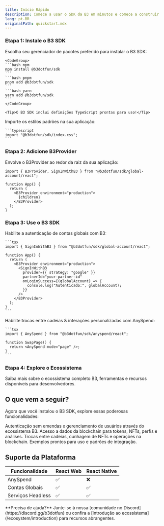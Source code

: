 ```yaml
---
title: Início Rápido
description: Comece a usar o SDK da B3 em minutos e comece a construir no ecossistema da B3
lang: pt-BR
originalPath: quickstart.mdx
---
```

### Etapa 1: Instale o B3 SDK
<Steps>
  <Step title="Instale o pacote SDK">
    Escolha seu gerenciador de pacotes preferido para instalar o B3 SDK:

    <CodeGroup>
    ```bash npm
    npm install @b3dotfun/sdk
    ```
    ```bash pnpm
    pnpm add @b3dotfun/sdk
    ```
    ```bash yarn
    yarn add @b3dotfun/sdk
    ```
    </CodeGroup>

    <Tip>O B3 SDK inclui definições TypeScript prontas para uso!</Tip>
  </Step>

  <Step title="Importe os estilos CSS">
    Importe os estilos padrões na sua aplicação:

    ```typescript
    import "@b3dotfun/sdk/index.css";
    ```
  </Step>
</Steps>

### Etapa 2: Adicione B3Provider
Envolve o B3Provider ao redor da raiz da sua aplicação:

```tsx
import { B3Provider, SignInWithB3 } from "@b3dotfun/sdk/global-account/react";

function App() {
  return (
    <B3Provider environment="production">
      {children}
    </B3Provider>
  );
}
```


### Etapa 3: Use o B3 SDK
<AccordionGroup>
 <Accordion icon="swap" title="Contas Instantâneas">
    Habilite a autenticação de contas globais com B3:

    ```tsx
    import { SignInWithB3 } from "@b3dotfun/sdk/global-account/react";

    function App() {
      return (
        <B3Provider environment="production">
          <SignInWithB3
            provider={{ strategy: "google" }}
            partnerId="your-partner-id"
            onLoginSuccess={(globalAccount) => {
              console.log("Autenticado:", globalAccount);
            }}
          />
        </B3Provider>
      );
    }
    ```
  </Accordion>
  <Accordion icon="swap" title="Acesso à Liquidez">
    Habilite trocas entre cadeias & interações personalizadas com AnySpend:

    ```tsx
    import { AnySpend } from "@b3dotfun/sdk/anyspend/react";

    function SwapPage() {
      return <AnySpend mode="page" />;
    }
    ```
  </Accordion>
</AccordionGroup>

### Etapa 4: Explore o Ecossistema

<Card title="Descubra o Ecossistema B3" icon="globe" href="/ecosystem/introduction">
  Saiba mais sobre o ecossistema completo B3, ferramentas e recursos disponíveis para desenvolvedores.
</Card>

## O que vem a seguir?

Agora que você instalou o B3 SDK, explore essas poderosas funcionalidades:

<CardGroup cols={2}>

<Card title="Contas Globais" icon="user" href="/sdk/global-account/introduction">
  Autenticação sem emendas e gerenciamento de usuários através do ecossistema B3.
</Card>

<Card title="API de Dados" icon="user" href="/data/api-reference/introduction">
  Acesso a dados da blockchain para tokens, NFTs, perfis e análises.
</Card>

<Card title="AnySpend SDK" icon="arrows-cross" href="/anyspend/introduction">
  Trocas entre cadeias, cunhagem de NFTs e operações na blockchain.
</Card>

<Card title="Exemplos & Demos" icon="code" href="/sdk/introduction">
  Exemplos prontos para uso e padrões de integração.
</Card>

</CardGroup>

## Suporte da Plataforma

| Funcionalidade    | React Web | React Native |
| ----------------- | --------- | ------------ |
| AnySpend          | ✅         | ❌            |
| Contas Globais    | ✅         | ✅            |
| Serviços Headless | ✅         | ✅            |

<Note>
  **Precisa de ajuda?** Junte-se à nossa [comunidade no Discord](https://discord.gg/b3dotfun) ou confira a
  [introdução ao ecossistema](/ecosystem/introduction) para recursos abrangentes.
</Note>
